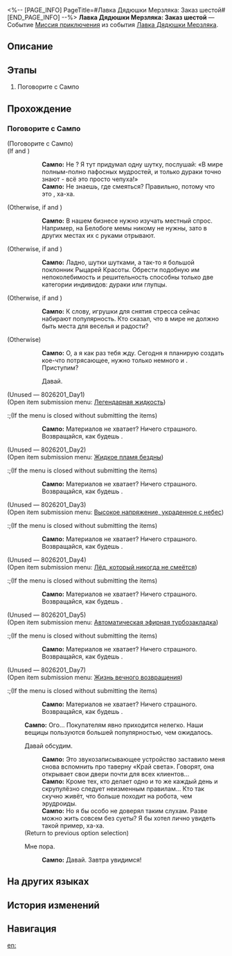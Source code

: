 <%-- [PAGE_INFO]
PageTitle=#Лавка Дядюшки Мерзляка: Заказ шестой#
[END_PAGE_INFO] --%>
{{Дополнить|Диалоги.}}
{{Миссия Инфобокс
|id              = 8026206
|Название        = 
|Изображение     = Миссия Лавка Дядюшки Мерзляка Заказ шестой.png
|Тип             = Миссия приключения
|Событие         = Лавка Дядюшки Мерзляка
|Глава           = 
|Условия         = Завершена [[Миссия приключения]] «[[Лавка Дядюшки Мерзляка: Заказ пятый]]»
|Персонажи       = Первопроходец; Сампо
|СтартЛокация    = [[Ярило-VI]] — [[Административный район]]
|Мир             = Ярило-VI
|Предыдущая      = Лавка Дядюшки Мерзляка: Заказ пятый
|Следующая       = Лавка Дядюшки Мерзляка: Заказ седьмой
|Награды         = Кредиты*1 000
}}
'''Лавка Дядюшки Мерзляка: Заказ шестой''' — Событие [[Миссия приключения]] из события [[Лавка Дядюшки Мерзляка]].

==Описание==
{{Описание|<!--официальное описание из Перекрёстка судеб-->}}

==Этапы==
# Поговорите с Сампо

==Прохождение==
{{Дополнить}}
===Поговорите с Сампо===
{{Описание миссии|тип=Миссия приключения|локация=Административный район|Сампо собирается добавить новые сокровища на полки... Но для этого ему нужна ваша помощь.}}
{{Диалог Начало}}

;(Поговорите с Сампо)
;(If {{cx}}<!--SubMission Finish: 802620103--> and {{cx}}<!--SubMission not Finish: 802620201-->)
::'''Сампо:''' Не {{MC|ж=занята|м=занят}}? Я тут придумал одну шутку, послушай: «В мире полным-полно пафосных мудростей, и только дураки точно знают - всё это просто чепуха!»
::'''Сампо:''' Не знаешь, где смеяться? Правильно, потому что это {{Цвет|Ключевой|nobold=1|чепуха}}, ха-ха.
;(Otherwise, if {{cx}}<!--SubMission Finish: 802620203--> and {{cx}}<!--SubMission not Finish: 802620301-->)
::'''Сампо:''' В нашем бизнесе нужно изучать местный спрос. Например, на Белобоге мемы никому не нужны, зато в других местах их с руками отрывают.
;(Otherwise, if {{cx}}<!--SubMission Finish: 802620303--> and {{cx}}<!--SubMission not Finish: 802620401-->)
::'''Сампо:''' Ладно, шутки шутками, а так-то я большой поклонник Рыцарей Красоты. Обрести подобную им непоколебимость и решительность способны только две категории индивидов: дураки или глупцы.
;(Otherwise, if {{cx}}<!--SubMission Finish: 802620403--> and {{cx}}<!--SubMission not Finish: 802620501-->)
::'''Сампо:''' К слову, игрушки для снятия стресса сейчас набирают популярность. Кто сказал, что в мире не должно быть места для веселья и радости?
;(Otherwise)
::'''Сампо:''' О, а я как раз тебя жду. Сегодня я планирую создать кое-что потрясающее, нужно только немного {{Цвет|Ключевой|nobold=1|метеоритного сплава}} и {{Цвет|Ключевой|nobold=1|металла}}. Приступим?
::{{Диалог|Стрелка}} Давай.
:;(Open item submission menu&colon; [[Mr. Cold Feet's Pop-Up Shop/Product Plan#Синестезийный омни-помощник|Синестезийный омни-помощник]])
:;(If the menu is closed without submitting the items)
::'''Сампо:''' Материалов не хватает? Ничего страшного. Возвращайся, как будешь {{MC|ж=готова|м=готов}}.

;(Unused &mdash; 8026201_Day1)
;(Open item submission menu&colon; [[Mr. Cold Feet's Pop-Up Shop/Product Plan#Легендарная жидкость|Легендарная жидкость]])
:;(If the menu is closed without submitting the items)
::'''Сампо:''' Материалов не хватает? Ничего страшного. Возвращайся, как будешь {{MC|ж=готова|м=готов}}.

;(Unused &mdash; 8026201_Day2)
;(Open item submission menu&colon; [[Mr. Cold Feet's Pop-Up Shop/Product Plan#Жидкое пламя бездны|Жидкое пламя бездны]])
:;(If the menu is closed without submitting the items)
::'''Сампо:''' Материалов не хватает? Ничего страшного. Возвращайся, как будешь {{MC|ж=готова|м=готов}}.

;(Unused &mdash; 8026201_Day3)
;(Open item submission menu&colon; [[Mr. Cold Feet's Pop-Up Shop/Product Plan#Высокое напряжение, украденное с небес|Высокое напряжение, украденное с небес]])
:;(If the menu is closed without submitting the items)
::'''Сампо:''' Материалов не хватает? Ничего страшного. Возвращайся, как будешь {{MC|ж=готова|м=готов}}.

;(Unused &mdash; 8026201_Day4)
;(Open item submission menu&colon; [[Mr. Cold Feet's Pop-Up Shop/Product Plan#Лёд, который никогда не смеётся|Лёд, который никогда не смеётся]])
:;(If the menu is closed without submitting the items)
::'''Сампо:''' Материалов не хватает? Ничего страшного. Возвращайся, как будешь {{MC|ж=готова|м=готов}}.

;(Unused &mdash; 8026201_Day5)
;(Open item submission menu&colon; [[Mr. Cold Feet's Pop-Up Shop/Product Plan#Автоматическая эфирная турбозакладка|Автоматическая эфирная турбозакладка]])
:;(If the menu is closed without submitting the items)
::'''Сампо:''' Материалов не хватает? Ничего страшного. Возвращайся, как будешь {{MC|ж=готова|м=готов}}.

;(Unused &mdash; 8026201_Day7)
;(Open item submission menu&colon; [[Mr. Cold Feet's Pop-Up Shop/Product Plan#Жизнь вечного возвращения|Жизнь вечного возвращения]])
:;(If the menu is closed without submitting the items)
::'''Сампо:''' Материалов не хватает? Ничего страшного. Возвращайся, как будешь {{MC|ж=готова|м=готов}}.
:'''Сампо:''' Ого... Покупателям явно приходится нелегко. Наши вещицы пользуются большей популярностью, чем ожидалось.
:{{Диалог|Разговор}} Давай обсудим.
::'''Сампо:''' Это звукозаписывающее устройство заставило меня снова вспомнить про таверну «Край света». Говорят, она открывает свои двери почти для всех клиентов...
::'''Сампо:''' Кроме тех, кто делает одно и то же каждый день и скрупулёзно следует неизменным правилам... Кто так скучно живёт, что больше походит на робота, чем эрудроиды.
::'''Сампо:''' Но я бы особо не доверял таким слухам. Разве можно жить совсем без суеты? Я бы хотел лично увидеть такой пример, ха-ха.
:;(Return to previous option selection)
:{{Диалог|Выход}} Мне пора.
::'''Сампо:''' Давай. Завтра увидимся!
{{Диалог Конец}}

==На других языках==
{{На других языках
|en   = Mr. Cold Feet's Pop-Up Shop: Transaction 6
|zhs  = 寒腿叔叔的小店·第六单
|zht  = 寒腿叔叔的小店•第六單
|ja   = コールドフットマート・第6回
|ko   = 춥다리 아저씨의 가게·6차 주문
|es   = Tienda del Sr. Pies Fríos: Pedido 6
|fr   = Boutique de monsieur Patfroide - Transaction 6
|ru   = Лавка Дядюшки Мерзляка: Заказ шестой
|th   = ร้านคุณชายขาแข็ง: รายการที่ 6
|vi   = Tiệm Quý Ngài Chân Lạnh - Đơn Hàng 6
|de   = Herr Kaltfuß’ Laden: Transaktion 6
|id   = Toko Tuan Kaki Dingin: Transaksi 6
|pt   = Loja do Sr. Pé-Frio: Transação 6
}}

==История изменений==
{{История изменений|3.5}}

==Навигация==
{{Миссия приключения Навбокс|Глава }}

[[en:]]
